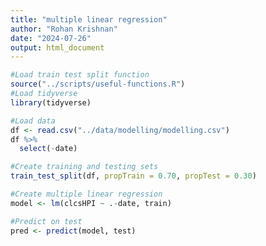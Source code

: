 ```yaml
---
title: "multiple linear regression"
author: "Rohan Krishnan"
date: "2024-07-26"
output: html_document
---
```

```r
#Load train test split function
source("../scripts/useful-functions.R")
#Load tidyverse
library(tidyverse)
```

```r
#Load data
df <- read.csv("../data/modelling/modelling.csv")
df %>%
  select(-date)

#Create training and testing sets
train_test_split(df, propTrain = 0.70, propTest = 0.30)
```

```r
#Create multiple linear regression
model <- lm(clcsHPI ~ .-date, train)

#Predict on test
pred <- predict(model, test)
```

